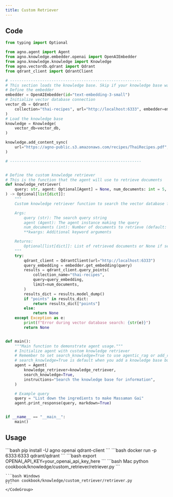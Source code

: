 ```yaml
---
title: Custom Retriever
---
```



## Code

```python retriever.py
from typing import Optional

from agno.agent import Agent
from agno.knowledge.embedder.openai import OpenAIEmbedder
from agno.knowledge.knowledge import Knowledge
from agno.vectordb.qdrant import Qdrant
from qdrant_client import QdrantClient

# ---------------------------------------------------------
# This section loads the knowledge base. Skip if your knowledge base was populated elsewhere.
# Define the embedder
embedder = OpenAIEmbedder(id="text-embedding-3-small")
# Initialize vector database connection
vector_db = Qdrant(
    collection="thai-recipes", url="http://localhost:6333", embedder=embedder
)
# Load the knowledge base
knowledge = Knowledge(
    vector_db=vector_db,
)

knowledge.add_content_sync(
    url="https://agno-public.s3.amazonaws.com/recipes/ThaiRecipes.pdf",
)

# ---------------------------------------------------------


# Define the custom knowledge retriever
# This is the function that the agent will use to retrieve documents
def knowledge_retriever(
    query: str, agent: Optional[Agent] = None, num_documents: int = 5, **kwargs
) -> Optional[list[dict]]:
    """
    Custom knowledge retriever function to search the vector database for relevant documents.

    Args:
        query (str): The search query string
        agent (Agent): The agent instance making the query
        num_documents (int): Number of documents to retrieve (default: 5)
        **kwargs: Additional keyword arguments

    Returns:
        Optional[list[dict]]: List of retrieved documents or None if search fails
    """
    try:
        qdrant_client = QdrantClient(url="http://localhost:6333")
        query_embedding = embedder.get_embedding(query)
        results = qdrant_client.query_points(
            collection_name="thai-recipes",
            query=query_embedding,
            limit=num_documents,
        )
        results_dict = results.model_dump()
        if "points" in results_dict:
            return results_dict["points"]
        else:
            return None
    except Exception as e:
        print(f"Error during vector database search: {str(e)}")
        return None


def main():
    """Main function to demonstrate agent usage."""
    # Initialize agent with custom knowledge retriever
    # Remember to set search_knowledge=True to use agentic_rag or add_reference=True for traditional RAG
    # search_knowledge=True is default when you add a knowledge base but is needed here
    agent = Agent(
        knowledge_retriever=knowledge_retriever,
        search_knowledge=True,
        instructions="Search the knowledge base for information",
    )

    # Example query
    query = "List down the ingredients to make Massaman Gai"
    agent.print_response(query, markdown=True)


if __name__ == "__main__":
    main()
```

## Usage

<Steps>
  <Step title="Install libraries">
    ```bash
    pip install -U agno openai qdrant-client
    ```
  </Step>

  <Step title="Run Qdrant">
    ```bash
    docker run -p 6333:6333 qdrant/qdrant
    ```
  </Step>

  <Step title="Set OpenAI API key">
    ```bash
    export OPENAI_API_KEY=your_openai_api_key_here
    ```
  </Step>

  <Step title="Run the example">
    <CodeGroup>
    ```bash Mac
    python cookbook/knowledge/custom_retriever/retriever.py
    ```

    ```bash Windows
    python cookbook/knowledge/custom_retriever/retriever.py
    ```
    </CodeGroup>
  </Step>
</Steps>

